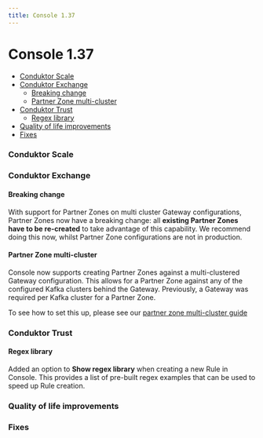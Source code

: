 ```yaml
---
title: Console 1.37
---
```


# Console 1.37

- [Conduktor Scale](#conduktor-scale)
- [Conduktor Exchange](#conduktor-exchange)
  - [Breaking change](#breaking-change)
  - [Partner Zone multi-cluster](#partner-zone-multi-cluster)
- [Conduktor Trust](#conduktor-trust)
  - [Regex library](#regex-library)
- [Quality of life improvements](#quality-of-life-improvements)
- [Fixes](#fixes)

### Conduktor Scale

### Conduktor Exchange

#### Breaking change

With support for Partner Zones on multi cluster Gateway configurations, Partner Zones now have a breaking change: all **existing Partner Zones have to be re-created** to take advantage of this capability.
We recommend doing this now, whilst Partner Zone configurations are not in production.

#### Partner Zone multi-cluster

Console now supports creating Partner Zones against a multi-clustered Gateway configuration. This allows for a Partner Zone against any of the configured Kafka clusters behind the Gateway.
Previously, a Gateway was required per Kafka cluster for a Partner Zone.

To see how to set this up, please see our [partner zone multi-cluster guide](/guide/tutorials/partner-zone-multi-cluster)   

### Conduktor Trust

#### Regex library
Added an option to **Show regex library** when creating a new Rule in Console. This provides a list of pre-built regex examples that can be used to speed up Rule creation.

### Quality of life improvements

### Fixes